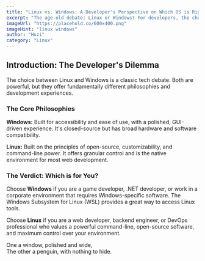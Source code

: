 ```yaml
---
title: "Linux vs. Windows: A Developer's Perspective on Which OS is Right for You"
excerpt: "The age-old debate: Linux or Windows? For developers, the choice of an operating system can significantly impact productivity, workflow, and access to tools. This guide provides a detailed, practical comparison to help you choose the right OS for your development needs."
imageUrl: "https://placehold.co/600x400.png"
imageHint: "linux windows"
author: "Huzi"
category: "Linux"
---
```


## Introduction: The Developer's Dilemma
<p>The choice between Linux and Windows is a classic tech debate. Both are powerful, but they offer fundamentally different philosophies and development experiences.</p>

### The Core Philosophies
<p><strong>Windows:</strong> Built for accessibility and ease of use, with a polished, GUI-driven experience. It's closed-source but has broad hardware and software compatibility.</p>
<p><strong>Linux:</strong> Built on the principles of open-source, customizability, and command-line power. It offers granular control and is the native environment for most web development.</p>
      
### The Verdict: Which is for You?
<p>Choose <strong>Windows</strong> if you are a game developer, .NET developer, or work in a corporate environment that requires Windows-specific software. The Windows Subsystem for Linux (WSL) provides a great way to access Linux tools.</p>
<p>Choose <strong>Linux</strong> if you are a web developer, backend engineer, or DevOps professional who values a powerful command-line, open-source software, and maximum control over your environment.</p>

<div className="italic text-center text-muted-foreground pt-4 border-t mt-8">
  One a window, polished and wide,<br/>
  The other a penguin, with nothing to hide.
</div>
